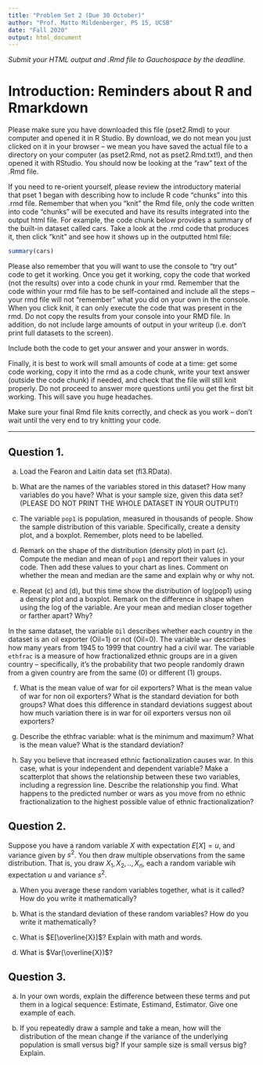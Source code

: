 ```yaml
---
title: "Problem Set 2 (Due 30 October)"
author: "Prof. Matto Mildenberger, PS 15, UCSB"
date: "Fall 2020"
output: html_document
---
```


*Submit your HTML output and .Rmd file to Gauchospace by the deadline.*

# Introduction: Reminders about R and Rmarkdown
Please make sure you have downloaded this file (pset2.Rmd) to your computer and opened it in R Studio. By download, we do not mean you just clicked on it in your browser -- we mean you have saved the actual file to a directory on your computer (as pset2.Rmd, not as pset2.Rmd.txt!), and then opened it with RStudio. You should now be looking at the "raw" text of the .Rmd file. 

If you need to re-orient yourself, please review the introductory material that pset 1 began with describing how to include R code "chunks" into this .rmd file.  Remember that when you "knit" the Rmd file, only the code written into code "chunks" will be executed and have its results integrated into the output html file. For example, the code chunk below provides a summary of the built-in dataset called cars. Take a look at the .rmd code that produces it, then click "knit" and see how it shows up in the outputted html file:

```r
summary(cars)
```

Please also remember that you will want to use the console to "try out" code to get it working. Once you get it working, copy the code that worked (not the results) over into a code chunk in your rmd.  Remember that the code within your rmd file has to be self-contained and include all the steps -- your rmd file will not "remember" what you did on your own in the console. When you click knit, it can only execute the code that was present in the rmd.  Do not copy the results from your console into your RMD file.  In addition, do not include large amounts of output in your writeup (i.e. don't print full datasets to the screen).

Include both the code to get your answer and your answer in words.

Finally, it is best to work will small amounts of code at a time: get some code working, copy it into the rmd as a code chunk, write your text answer (outside the code chunk) if needed, and check that the file will still knit properly. Do not proceed to answer more questions until you get the first bit working. This will save you huge headaches. 

Make sure your final Rmd file knits correctly, and check as you work -- don't wait until the very end to try knitting your code.

***

## Question 1.  

(a) Load the Fearon and Laitin data set (fl3.RData).

(b) What are the names of the variables stored in this dataset? How many variables do you have? What is your sample size, given this data set? (PLEASE DO NOT PRINT THE WHOLE DATASET IN YOUR OUTPUT!)

(c) The variable `pop1` is population, measured in thousands of people. Show the sample distribution of this variable. Specifically, create a density plot, and a boxplot. Remember, plots need to be labelled.

(d)  Remark on the shape of the distribution (density plot) in part (c). Compute the median and mean of `pop1` and report their values in your code. Then add these values to your chart as lines. Comment on whether the mean and median are the same and explain why or why not.

(e) Repeat (c) and (d), but this time show the distribution of log(pop1) using a density plot and a boxplot. Remark on the difference in shape when using the log of the variable. Are your mean and median closer together or farther apart? Why?

In the same dataset, the variable `Oil` describes whether each country in the dataset is an oil exporter (Oil=1) or not (Oil=0). The variable `war` describes how many years from 1945 to 1999 that country had a civil war. The variable `ethfrac` is a measure of how fractionalized ethnic groups are in a given country -- specifically, it's the probability that two people randomly drawn from a given country are from the same (0) or different (1) groups. 

(f) What is the mean value of war for oil exporters? What is the mean value of war for non oil exporters? What is the standard deviation for both groups? What does this difference in standard deviations suggest about how much variation there is in war for oil exporters versus non oil exporters?

(g) Describe the ethfrac variable: what is the minimum and maximum? What is the mean value? What is the standard deviation? 

(h) Say you believe that increased ethnic factionalization causes war. In this case, what is your independent and dependent variable? Make a scatterplot that shows the relationship between these two variables, including a regression line. Describe the relationship you find. What happens to the predicted number or wars as you move from no ethnic fractionalization to the highest possible value of ethnic fractionalization?


## Question 2. 

Suppose you have a random variable $X$ with expectation $E[X]=u$, and variance given by $s^2$. You then draw multiple observations from the same distribution. That is, you draw $X_1, X_2,..,X_n$, each a random variable wih expectation $u$ and variance $s^2$.

(a) When you average these random variables together, what is it called? How do you write it mathematically?

(b) What is the standard deviation of these random variables? How do you write it mathematically?

(c) What is $E[\overline{X}]$? Explain with math and words.

(d) What is $Var(\overline{X})$? 


## Question 3.

(a) In your own words, explain the difference between these terms and put them in a logical sequence: Estimate, Estimand, Estimator. Give one example of each.

(b) If you repeatedly draw a sample and take a mean, how will the distribution of the mean change if the variance of the underlying population is small versus big? If your sample size is small versus big? Explain.
